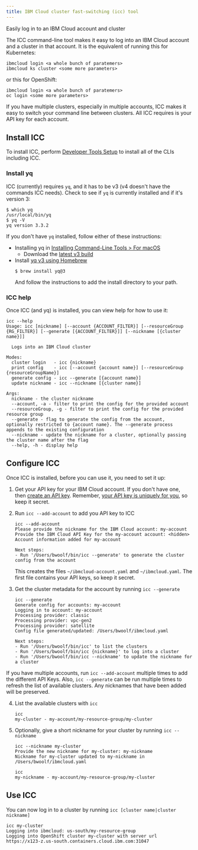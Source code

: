 ```yaml
---
title: IBM Cloud cluster fast-switching (icc) tool
---
```


<PageDescription>

Easily log in to an IBM Cloud account and cluster

</PageDescription>

The ICC command-line tool makes it easy to log into an IBM Cloud account and a cluster in that account. It is the equivalent of running this for Kubernetes:
```shell
ibmcloud login <a whole bunch of paratemers>
ibmcloud ks cluster <some more parameters>
```

or this for OpenShift:

```shell
ibmcloud login <a whole bunch of paratemers>
oc login <some more parameters>
```

If you have multiple clusters, especially in multiple accounts, ICC makes it easy to switch your command line between clusters. All ICC requires is your API key for each account.

## Install ICC

To install ICC, perform [Developer Tools Setup](/getting-started/dev-env-setup) to install all of the CLIs including ICC.

### Install yq

ICC (currently) requires `yq`, and it has to be v3 (v4 doesn't have the commands ICC needs). Check to see if `yq` is currently installed and if it's version 3:
```shell
$ which yq
/usr/local/bin/yq
$ yq -V
yq version 3.3.2
```

If you don't have `yq` installed, follow either of these instructions:
- Installing yq in [Installing Command-Line Tools > For macOS](https://docs.pivotal.io/scdf-k8s/1-1/installing-command-line-tools.html#macos)
  - Download the [latest v3 build](https://github.com/mikefarah/yq/releases/tag/3.4.1)
- Install [yq v3 using Homebrew](https://formulae.brew.sh/formula/yq@3)
   ```shell
   $ brew install yq@3
   ```
   And follow the instructions to add the install directory to your path.

### ICC help

Once ICC (and yq) is installed, you can view help for how to use it:
```shell
icc --help
Usage: icc [nickname] [--account {ACCOUNT_FILTER}] [--resourceGroup {RG_FILTER}] [--generate [{ACCOUNT_FILTER}]] [--nickname [{cluster name}]]

  Logs into an IBM Cloud cluster

Modes:
  cluster login   - icc {nickname}
  print config    - icc [--account {account name}] [--resourceGroup {resourceGroupName}]
  generate config - icc --generate [{account name}]
  update nickname - icc --nickname [{cluster name}]

Args:
  nickname - the cluster nickname
  --account, -a - filter to print the config for the provided account
  --resourceGroup, -g - filter to print the config for the provided resource group
  --generate - flag to generate the config from the account, optionally restricted to {account name}. The --generate process appends to the existing configuration
  --nickname - update the nickname for a cluster, optionally passing the cluster name after the flag
  --help, -h - display help
```

## Configure ICC

Once ICC is installed, before you can use it, you need to set it up:
1. Get your API key for your IBM Cloud account. If you don't have one, then [create an API key](https://cloud.ibm.com/docs/account?topic=account-userapikey#create_user_key). Remember, [your API key is uniquely for you](https://cloud.ibm.com/docs/account?topic=account-manapikey#ibm-cloud-api-keys), so keep it secret.

2. Run `icc --add-account` to add you API key to ICC
   ```shell
   icc --add-account
   Please provide the nickname for the IBM Cloud account: my-account
   Provide the IBM Cloud API Key for the my-account account: <hidden>
   Account information added for my-account

   Next steps:
   - Run '/Users/bwoolf/bin/icc --generate' to generate the cluster config from the account
   ```
   This creates the files `~/ibmcloud-account.yaml` and `~/ibmcloud.yaml`. The first file contains your API keys, so keep it secret.

3. Get the cluster metadata for the account by running `icc --generate`
   ```shell
   icc --generate
   Generate config for accounts: my-account
   Logging in to account: my-account
   Processing provider: classic
   Processing provider: vpc-gen2
   Processing provider: satellite
   Config file generated/updated: /Users/bwoolf/ibmcloud.yaml

   Next steps:
   - Run '/Users/bwoolf/bin/icc' to list the clusters
   - Run '/Users/bwoolf/bin/icc {nickname}' to log into a cluster
   - Run '/Users/bwoolf/bin/icc --nickname' to update the nickname for a cluster
   ```
   
<InlineNotification>

If you have multiple accounts, run `icc --add-account` multiple times to add the different API Keys. Also, `icc --generate` can be run multiple times to refresh the list of available clusters. Any nicknames that have been added
will be preserved.

</InlineNotification>

4. List the available clusters with `icc`
   ```shell
   icc
   my-cluster - my-account/my-resource-group/my-cluster
   ```
5. Optionally, give a short nickname for your cluster by running `icc --nickname`
   ```shell
   icc --nickname my-cluster
   Provide the new nickname for my-cluster: my-nickname
   Nickname for my-cluster updated to my-nickname in /Users/bwoolf/ibmcloud.yaml
   
   icc
   my-nickname - my-account/my-resource-group/my-cluster
   ```

## Use ICC

You can now log in to a cluster by running `icc [cluster name|cluster nickname]`
```shell
icc my-cluster
Logging into ibmcloud: us-south/my-resource-group
Logging into OpenShift cluster my-cluster with server url https://x123-z.us-south.containers.cloud.ibm.com:31047
```

